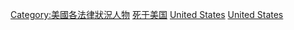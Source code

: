[[Category:美國各法律狀況人物|Category:美國各法律狀況人物]]
[[Category:死于美国|]]
[[Category:北美洲死者|United States]]
[[Category:各國死者|United States]]